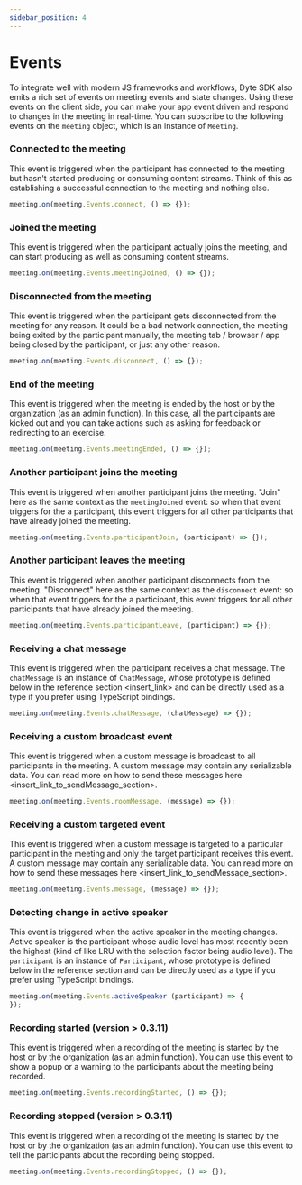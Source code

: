 ```yaml
---
sidebar_position: 4
---
```


# Events

To integrate well with modern JS frameworks and workflows, Dyte SDK also emits a rich set of events on meeting events and state changes. Using these events on the client side, you can make your app event driven and respond to changes in the meeting in real-time. You can subscribe to the following events on the `meeting` object, which is an instance of `Meeting`.

### Connected to the meeting

This event is triggered when the participant has connected to the meeting but hasn't started producing or consuming content streams. Think of this as establishing a successful connection to the meeting and nothing else.

```javascript
meeting.on(meeting.Events.connect, () => {});
```

### Joined the meeting

This event is triggered when the participant actually joins the meeting, and can start producing as well as consuming content streams.

```javascript
meeting.on(meeting.Events.meetingJoined, () => {});
```

### Disconnected from the meeting

This event is triggered when the participant gets disconnected from the meeting for any reason. It could be a bad network connection, the meeting being exited by the participant manually, the meeting tab / browser / app being closed by the participant, or just any other reason.

```javascript
meeting.on(meeting.Events.disconnect, () => {});
```

### End of the meeting

This event is triggered when the meeting is ended by the host or by the organization (as an admin function). In this case, all the participants are kicked out and you can take actions such as asking for feedback or redirecting to an exercise.

```javascript
meeting.on(meeting.Events.meetingEnded, () => {});
```

### Another participant joins the meeting

This event is triggered when another participant joins the meeting. "Join" here as the same context as the `meetingJoined` event: so when that event triggers for the a participant, this event triggers for all other participants that have already joined the meeting.

```javascript
meeting.on(meeting.Events.participantJoin, (participant) => {});
```

### Another participant leaves the meeting

This event is triggered when another participant disconnects from the meeting. "Disconnect" here as the same context as the `disconnect` event: so when that event triggers for the a participant, this event triggers for all other participants that have already joined the meeting.

```javascript
meeting.on(meeting.Events.participantLeave, (participant) => {});
```

### Receiving a chat message

This event is triggered when the participant receives a chat message. The `chatMessage` is an instance of `ChatMessage`, whose prototype is defined below in the reference section <insert_link> and can be directly used as a type if you prefer using TypeScript bindings.

```javascript
meeting.on(meeting.Events.chatMessage, (chatMessage) => {});
```

### Receiving a custom broadcast event

This event is triggered when a custom message is broadcast to all participants in the meeting. A custom message may contain any serializable data. You can read more on how to send these messages here <insert_link_to_sendMessage_section>.

```javascript
meeting.on(meeting.Events.roomMessage, (message) => {});
```

### Receiving a custom targeted event

This event is triggered when a custom message is targeted to a particular participant in the meeting and only the target participant receives this event. A custom message may contain any serializable data. You can read more on how to send these messages here <insert_link_to_sendMessage_section>.

```javascript
meeting.on(meeting.Events.message, (message) => {});
```

### Detecting change in active speaker

This event is triggered when the active speaker in the meeting changes. Active speaker is the participant whose audio level has most recently been the highest (kind of like LRU with the selection factor being audio level). The `participant` is an instance of `Participant`, whose prototype is defined below in the reference section and can be directly used as a type if you prefer using TypeScript bindings.

```javascript
meeting.on(meeting.Events.activeSpeaker (participant) => {
});
```

### Recording started (version > 0.3.11)

This event is triggered when a recording of the meeting is started by the host or by the organization (as an admin function). You can use this event to show a popup or a warning to the participants about the meeting being recorded.

```javascript
meeting.on(meeting.Events.recordingStarted, () => {});
```

### Recording stopped (version > 0.3.11)

This event is triggered when a recording of the meeting is started by the host or by the organization (as an admin function). You can use this event to tell the participants about the recording being stopped.

```javascript
meeting.on(meeting.Events.recordingStopped, () => {});
```

